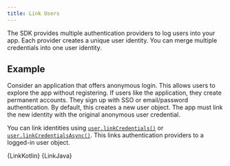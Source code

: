 ```yaml
---
title: Link Users
---
```



The SDK provides multiple authentication providers to log users into your
app. Each provider creates a unique user identity.
You can merge multiple credentials into one user identity.

## Example

Consider an application that offers anonymous login. This allows users
to explore the app without registering. If users like the application,
they create permanent accounts. They sign up with SSO or email/password
authentication. By default, this creates a new user object. The app
must link the new identity with the original anonymous user credential.

You can link identities using
[`user.linkCredentials()`](https://www.mongodb.com/docs/realm-sdks/java/latest/io/realm/mongodb/User.html#linkCredentials-io.realm.mongodb.Credentials-)
or [`user.linkCredentialsAsync()`](https://www.mongodb.com/docs/realm-sdks/java/latest/io/realm/mongodb/User.html#linkCredentialsAsync-io.realm.mongodb.Credentials-io.realm.mongodb.App.Callback-).
This links authentication providers to a logged-in user object.

<Tabs groupId="java-sdk-languages">
  <TabItem value="kotlin" label="Kotlin">
    <CodeBlock language="kotlin">{LinkKotlin}</CodeBlock>
  </TabItem>
  <TabItem value="java" label="Java">
    <CodeBlock language="java">{LinkJava}</CodeBlock>
  </TabItem>
</Tabs>
